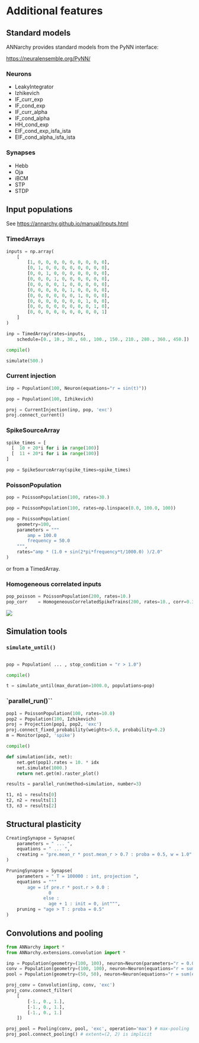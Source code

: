 # Additional features


## Standard models

ANNarchy provides standard models from the PyNN interface:

<https://neuralensemble.org/PyNN/>

### Neurons

* LeakyIntegrator
* Izhikevich
* IF_curr_exp
* IF_cond_exp
* IF_curr_alpha
* IF_cond_alpha
* HH_cond_exp
* EIF_cond_exp_isfa_ista
* EIF_cond_alpha_isfa_ista

### Synapses

* Hebb
* Oja
* iBCM
* STP
* STDP


## Input populations

See <https://annarchy.github.io/manual/Inputs.html>

### TimedArrays

```python
inputs = np.array(
    [
        [1, 0, 0, 0, 0, 0, 0, 0, 0, 0],
        [0, 1, 0, 0, 0, 0, 0, 0, 0, 0],
        [0, 0, 1, 0, 0, 0, 0, 0, 0, 0],
        [0, 0, 0, 1, 0, 0, 0, 0, 0, 0],
        [0, 0, 0, 0, 1, 0, 0, 0, 0, 0],
        [0, 0, 0, 0, 0, 1, 0, 0, 0, 0],
        [0, 0, 0, 0, 0, 0, 1, 0, 0, 0],
        [0, 0, 0, 0, 0, 0, 0, 1, 0, 0],
        [0, 0, 0, 0, 0, 0, 0, 0, 1, 0],
        [0, 0, 0, 0, 0, 0, 0, 0, 0, 1]
    ]
)

inp = TimedArray(rates=inputs, 
    schedule=[0., 10., 30., 60., 100., 150., 210., 280., 360., 450.])

compile()

simulate(500.)
```

### Current injection

```python
inp = Population(100, Neuron(equations="r = sin(t)"))

pop = Population(100, Izhikevich)

proj = CurrentInjection(inp, pop, 'exc')
proj.connect_current()
```

### SpikeSourceArray

```python
spike_times = [
  [  10 + 20*i for i in range(100)]
  [  11 + 20*i for i in range(100)]
]

pop = SpikeSourceArray(spike_times=spike_times)
```

### PoissonPopulation

```python
pop = PoissonPopulation(100, rates=30.)

pop = PoissonPopulation(100, rates=np.linspace(0.0, 100.0, 100))

pop = PoissonPopulation(
    geometry=100,
    parameters = """
        amp = 100.0
        frequency = 50.0
    """,
    rates="amp * (1.0 + sin(2*pi*frequency*t/1000.0) )/2.0"
)
```

or from a TimedArray.

### Homogeneous correlated inputs

```python
pop_poisson = PoissonPopulation(200, rates=10.)
pop_corr    = HomogeneousCorrelatedSpikeTrains(200, rates=10., corr=0.3, tau=10.)
```

![](img/homogeneouscorrelated.png)

## Simulation tools

### `simulate_until()`


```python

pop = Population( ... , stop_condition = "r > 1.0")

compile()

t = simulate_until(max_duration=1000.0, populations=pop)
```

### `parallel_run()``

```python
pop1 = PoissonPopulation(100, rates=10.0)
pop2 = Population(100, Izhikevich)
proj = Projection(pop1, pop2, 'exc')
proj.connect_fixed_probability(weights=5.0, probability=0.2)
m = Monitor(pop2, 'spike')

compile()

def simulation(idx, net):
    net.get(pop1).rates = 10. * idx
    net.simulate(1000.)
    return net.get(m).raster_plot()

results = parallel_run(method=simulation, number=3)

t1, n1 = results[0]
t2, n2 = results[1]
t3, n3 = results[2]
```

## Structural plasticity

```python
CreatingSynapse = Synapse(
    parameters = " ... ",
    equations = " ... ",
    creating = "pre.mean_r * post.mean_r > 0.7 : proba = 0.5, w = 1.0"
)

PruningSynapse = Synapse(
    parameters = " T = 100000 : int, projection ",
    equations = """
        age = if pre.r * post.r > 0.0 : 
                0
              else :
                age + 1 : init = 0, int""",
    pruning = "age > T : proba = 0.5"
)
```

## Convolutions and pooling

```python
from ANNarchy import *
from ANNarchy.extensions.convolution import *

inp = Population(geometry=(100, 100), neuron=Neuron(parameters="r = 0.0"))
conv = Population(geometry=(100, 100), neuron=Neuron(equations="r = sum(exc)"))
pool = Population(geometry=(50, 50), neuron=Neuron(equations="r = sum(exc)"))

proj_conv = Convolution(inp, conv, 'exc')
proj_conv.connect_filter(
    [
        [-1., 0., 1.],
        [-1., 0., 1.],
        [-1., 0., 1.]
    ])

proj_pool = Pooling(conv, pool, 'exc', operation='max') # max-pooling
proj_pool.connect_pooling() # extent=(2, 2) is implicit
```
